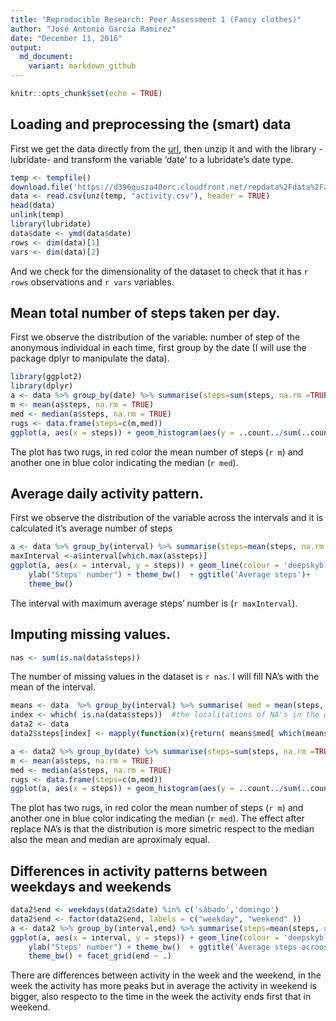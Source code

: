 ```yaml
---
title: "Reproducible Research: Peer Assessment 1 (Fancy clothes)"
author: "José Antonio García Ramirez"
date: "December 11, 2016"
output:
  md_document:
    variant: markdown_github
---
```


```r
knitr::opts_chunk$set(echo = TRUE)
```

## Loading and preprocessing the (smart) data

First we get the data directly from the [url](https://d396qusza40orc.cloudfront.net/repdata%2Fdata%2Factivity.zip), then unzip it and with the library -lubridate- and transform the variable 'date' to a lubridate's date type.



```r
temp <- tempfile()
download.file('https://d396qusza40orc.cloudfront.net/repdata%2Fdata%2Factivity.zip',temp)
data <- read.csv(unz(temp, "activity.csv"), header = TRUE)
head(data)
unlink(temp)
library(lubridate)
data$date <- ymd(data$date)
rows <- dim(data)[1]
vars <- dim(data)[2]
```

And we check for the dimensionality of the dataset to check that it has `r rows` observations and `r vars` variables.

## Mean total number of steps taken per day.
First we observe the distribution of the variable: number of step of the anonymous individual in each time, first group by the date (I will use the package dplyr to manipulate the data).

```r
library(ggplot2)
library(dplyr)
a <- data %>% group_by(date) %>% summarise(steps=sum(steps, na.rm =TRUE)) 
m <- mean(a$steps, na.rm = TRUE)
med <- median(a$steps, na.rm = TRUE)
rugs <- data.frame(steps=c(m,med))
ggplot(a, aes(x = steps)) + geom_histogram(aes(y = ..count../sum(..count..)), fill='green3') + ggtitle("Daily steps' distribution") + ylab('')+ xlab('') +theme_bw() +geom_rug(data = rugs, colour = c('red', 'blue')) 
```

The plot has two rugs, in red color the mean number of steps (`r m`) and another one in blue color indicating the median (`r med`).



## Average daily activity pattern.

First we observe the distribution of the variable across the intervals and it is calculated it's average number of steps

```r
a <- data %>% group_by(interval) %>% summarise(steps=mean(steps, na.rm = TRUE)) 
maxInterval <-a$interval[which.max(a$steps)]
ggplot(a, aes(x = interval, y = steps)) + geom_line(colour = 'deepskyblue2') +
	ylab("Steps' number") + theme_bw()  + ggtitle('Average steps')+
	theme_bw()
```

The interval with maximum average steps' number is (`r maxInterval`).


## Imputing missing values.
 
```r
nas <- sum(is.na(data$steps))
```

The number of missing values in the dataset is `r nas`. I will fill NA's with the mean of the interval. 


```r
means <- data  %>% group_by(interval) %>% summarise( med = mean(steps, na.rm = TRUE)) # the means of all intervals 
index <- which( is.na(data$steps))  #the localitations of NA's in the dataset
data2 <- data
data2$steps[index] <- mapply(function(x){return( means$med[ which(means$interval == x ) ])   }, data$interval[index]) #replace NA's

a <- data2 %>% group_by(date) %>% summarise(steps=sum(steps, na.rm =TRUE)) 
m <- mean(a$steps, na.rm = TRUE)
med <- median(a$steps, na.rm = TRUE)
rugs <- data.frame(steps=c(m,med))
ggplot(a, aes(x = steps)) + geom_histogram(aes(y = ..count../sum(..count..)), fill='green3') + ggtitle("Daily steps' distribution") + ylab('')+ xlab('') +theme_bw() +geom_rug(data = rugs, colour = c('red', 'blue')) 
```

The plot has two rugs, in red color the mean number of steps (`r m`) and another one in blue color indicating the median (`r med`). The effect after replace NA's is that the distribution is more simetric respect to the median also the mean and median are aproximaly equal.


## Differences in activity patterns between weekdays and weekends

```r
data2$end <- weekdays(data2$date) %in% c('sábado','domingo') 
data2$end <- factor(data2$end, labels = c("weekday", "weekend" )) 
a <- data2 %>% group_by(interval,end) %>% summarise(steps=mean(steps, na.rm = TRUE)) 
ggplot(a, aes(x = interval, y = steps)) + geom_line(colour = 'deepskyblue2') +
	ylab("Steps' number") + theme_bw()  + ggtitle('Average steps acroos the week')+
	theme_bw() + facet_grid(end ~ .)
```


There are differences between activity in the week and the weekend, in the week the activity has more peaks but in average the activity in weekend is bigger, also respecto to the time in the week the activity ends first that in weekend.

